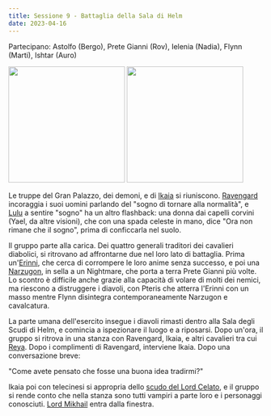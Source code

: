 ```yaml
---
title: Sessione 9 - Battaglia della Sala di Helm
date: 2023-04-16
---
```


Partecipano: Astolfo (Bergo), Prete Gianni (Rov), Ielenia (Nadia), Flynn (Marti), Ishtar (Auro)

<Image src="https://5e.tools/img/bestiary/MM/Erinyes.jpg" inferSize height="230px" alt="" /> <Image src="https://5e.tools/img/bestiary/MTF/Narzugon.jpg" inferSize height="230px" alt="" />

Le truppe del Gran Palazzo, dei demoni, e di [Ikaia](../npc/elturel#klav-ikaia) si riuniscono. [Ravengard](../npc/baldursgate#ulder-ravengard) incoraggia i suoi uomini parlando del "sogno di tornare alla normalità", e [Lulu](../npc/avernus#lulu) a sentire "sogno" ha un altro flashback: una donna dai capelli corvini (Yael, da altre visioni), che con una spada celeste in mano, dice "Ora non rimane che il sogno", prima di conficcarla nel suolo.

Il gruppo parte alla carica. Dei quattro generali traditori dei cavalieri diabolici, si ritrovano ad affrontarne due nel loro lato di battaglia. Prima un'[Erinni](https://forgottenrealms.fandom.com/wiki/Erinyes), che cerca di corrompere le loro anime senza successo, e poi una [Narzugon](https://forgottenrealms.fandom.com/wiki/Narzugon), in sella a un Nightmare, che porta a terra Prete Gianni più volte. Lo scontro è difficile anche grazie alla capacità di volare di molti dei nemici, ma riescono a distruggere i diavoli, con Pteris che atterra l'Erinni con un masso mentre Flynn disintegra contemporaneamente Narzugon e cavalcatura.

La parte umana dell'esercito insegue i diavoli rimasti dentro alla Sala degli Scudi di Helm, e comincia a ispezionare il luogo e a riposarsi. Dopo un'ora, il gruppo si ritrova in una stanza con Ravengard, Ikaia, e altri cavalieri tra cui [Reya](../npc/elturel#reya-mantlemorn). Dopo i complimenti di Ravengard, interviene Ikaia. Dopo una conversazione breve:

"Come avete pensato che fosse una buona idea tradirmi?"

Ikaia poi con telecinesi si appropria dello [scudo del Lord Celato](../npc/avernus#gargauth), e il gruppo si rende conto che nella stanza sono tutti vampiri a parte loro e i personaggi conosciuti. [Lord Mikhail](../npc/elturel#lord-mikhail-manthar) entra dalla finestra.